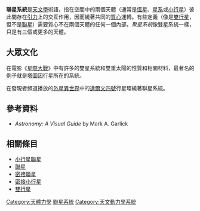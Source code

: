 {{NoteTA|G1=Astronomy}}

'''聯星系統'''是[[天文學|天文學]]術語，指在空間中的兩個天體（通常是[[恆星|恆星]]、[[星系|星系]]或[[小行星|小行星]]）彼此間存在[[引力|引力]]上的交互作用，因而繞著共同的[[質心|質心]]運轉。有些定義（像是[[雙行星|雙行星]]，但不是[[聯星|聯星]]）需要質心不在兩個天體的任何一個內部。''聚星系統''像雙星系統一樣，只是有三個或更多的天體。

== 大眾文化 ==
在電影《[[星際大戰|星際大戰]]》中有許多的雙星系統和雙重太陽的性質和相關材料，最著名的例子就是[[塔圖因|塔圖因]]行星所在的系統。

在發現者頻道播放的[[外星異世界|外星異世界]]中的[[達爾文四號|達爾文四號]]行星環繞著聯星系統。

== 參考資料 ==
*''Astronomy: A Visual Guide'' by Mark A. Garlick

== 相關條目 ==
* [[小行星聯星|小行星聯星]]
* [[聯星|聯星]]
* [[密接聯星|密接聯星]]
* [[密接小行星|密接小行星]]
* [[雙行星|雙行星]]

[[Category:天體力學|Category:天體力學]]
[[Category:聯星|聯星系統]]
[[Category:天文動力學系統|Category:天文動力學系統]]

{{天文小作品}}